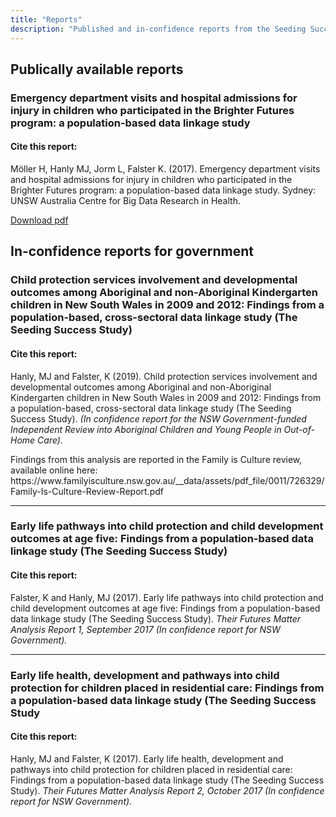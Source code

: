 ```yaml
---
title: "Reports"
description: "Published and in-confidence reports from the Seeding Success project"
---
```


## Publically available reports

### Emergency department visits and hospital admissions for injury in children who participated in the Brighter Futures program: a population-based data linkage study

#### Cite this report: 
Möller H, Hanly MJ, Jorm L, Falster K. (2017). Emergency department visits and hospital admissions for injury in children who participated in the Brighter Futures program: a population-based data linkage study. Sydney: UNSW Australia Centre for Big Data Research in Health.

[Download pdf](files/2017.05.09_BF_InjuryReport.pdf)

## In-confidence reports for government

### Child protection services involvement and developmental outcomes among Aboriginal and non-Aboriginal Kindergarten children in New South Wales in 2009 and 2012: Findings from a population-based, cross-sectoral data linkage study (The Seeding Success Study) 


#### Cite this report: 
Hanly, MJ and Falster, K (2019). Child protection services involvement and developmental outcomes among Aboriginal and non-Aboriginal Kindergarten children in New South Wales in 2009 and 2012: Findings from a population-based, cross-sectoral data linkage study (The Seeding Success Study). _(In confidence report for the NSW Government-funded Independent Review into Aboriginal Children and Young People in Out-of-Home Care)._

Findings from this analysis are reported in the Family is Culture review, available online here: https://www.familyisculture.nsw.gov.au/__data/assets/pdf_file/0011/726329/Family-Is-Culture-Review-Report.pdf

*** 

### Early life pathways into child protection and child development outcomes at age five: Findings from a population-based data linkage study (The Seeding Success Study) 

#### Cite this report: 
Falster, K and Hanly, MJ (2017). Early life pathways into child protection and child development outcomes at age five: Findings from a population-based data linkage study (The Seeding Success Study). _Their Futures Matter Analysis Report 1, September 2017 (In confidence report for NSW Government)._

*** 

### Early life health, development and pathways into child protection for children placed in residential care: Findings from a population-based data linkage study (The Seeding Success Study

#### Cite this report: 
Hanly, MJ and Falster, K (2017). Early life health, development and pathways into child protection for children placed in residential care: Findings from a population-based data linkage study (The Seeding Success Study). _Their Futures Matter Analysis Report 2, October 2017 (In confidence report for NSW Government)._